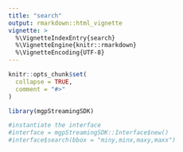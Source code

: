 ```yaml
---
title: "search"
output: rmarkdown::html_vignette
vignette: >
  %\VignetteIndexEntry{search}
  %\VignetteEngine{knitr::rmarkdown}
  %\VignetteEncoding{UTF-8}
---
```


```r
knitr::opts_chunk$set(
  collapse = TRUE,
  comment = "#>"
)
```

```r
library(mgpStreamingSDK)
```
```r
#instantiate the interface
#interface = mgpStreamingSDK::Interface$new()
#interface$search(bbox = "miny,minx,maxy,maxx")
```

